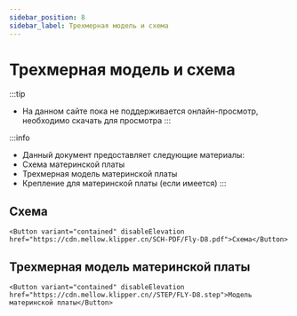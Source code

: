 ```yaml
---
sidebar_position: 8
sidebar_label: Трехмерная модель и схема
---
```



# Трехмерная модель и схема


:::tip
* На данном сайте пока не поддерживается онлайн-просмотр, необходимо скачать для просмотра
:::

:::info
* Данный документ предоставляет следующие материалы:
* Схема материнской платы
* Трехмерная модель материнской платы
* Крепление для материнской платы (если имеется)
:::

## Схема

    <Button variant="contained" disableElevation href="https://cdn.mellow.klipper.cn/SCH-PDF/Fly-D8.pdf">Схема</Button>


## Трехмерная модель материнской платы

    <Button variant="contained" disableElevation href="https://cdn.mellow.klipper.cn//STEP/FLY-D8.step">Модель материнской платы</Button>


